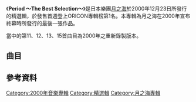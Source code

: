 {{noteTA
|1=zh-hans:乐队;zh-hk:樂隊;zh-tw:樂團;
|2=zh-hans:吉他;zh-hk:結他;zh-tw:吉他;
}}

{{Infobox Album 
| Name                  = PERIOD -The Best Selection-
| Type                  = Compilation
| Artist                = [[月之海|月之海]]
| Released              = 2000年12月23日 
| Recorded              = 
| Genre                 = 搖滾
| Length                = 75分19秒
| Label                 = [[環球音樂|環球音樂]]
| Producer              = LUNA SEA
| Reviews               = 
| Chart position        = *[[Oricon|Oricon]]週排行榜第1名<ref>{{Cite web |url= http://www.oricon.co.jp/prof/artist/14750/ranking/cd_album/ |title= Oricon Album Ranking |accessdate= 2013-07-31 |archive-date= 2013-07-26 |archive-url= https://web.archive.org/web/20130726020825/http://www.oricon.co.jp/prof/artist/14750/ranking/cd_album |dead-url= no }}</ref>
| Certification         = 
| Last album            = [[Never_Sold_Out|Never Sold Out]]<br> (1998年)
| This album            = '''Period <br>-The Best Selection-'''<br> (2000年)
| Next album            = Another Side of Singles II<br> (2002年)
}}

《'''Period ～The Best Selection～'''》是日本樂團[[月之海|月之海]]於2000年12月23日所發行的精選輯，於發售首週登上ORICON專輯榜第1名。本專輯為月之海在2000年宣布終幕時所發行的最後一張作品。

當中的第11、12、13、15首曲目為2000年之重新錄製版本。

==曲目==

{{Tracklist

| title1 = LOVE SONG
| note1 = 2000
| length1 = 7:14

| title2 = STORM
| note2 = 1998, 收錄於[[SHINE_(LUNA_SEA專輯)|SHINE]] 
| length2 = 5:10

| title3 = [[Gravity_(LUNA_SEA單曲)|gravity]]
| note3 = 2000, 收錄於[[LUNACY_(專輯)|LUNACY]]
| length3  = 5:38

| title4          = Tonight
| note4           = 2000, 收錄於LUNACY
| length4         = 3:05

| title5          = END OF SORROW
| note5           = 1996, 收錄於[[STYLE_(LUNA_SEA專輯)|STYLE]] 
| length5         = 4:23

| title6          = ROSIER
| note6           = 1994, 收錄於[[MOTHER_(LUNA_SEA專輯)|MOTHER]]
| length6         = 5:25

| title7          = TRUE BLUE
| note7           = 1994, 收錄於MOTHER
| length7         = 3:46

| title8         = SHINE
| note8          = 1998, 收錄於SHINE
| length8        = 4:44

| title9          = I for You
| note9           = 1998, 收錄於SHINE
| length9         = 5:33

| title10          = LOVELESS
| note10           = 1994, 收錄於MOTHER
| length10         = 5:38

| title11          = BELIEVE
| note11           = 1993, 收錄於[[Image_(專輯)|IMAGE]]
| length11         = 4:08

| title12          = Déjàvu
| note12           = 1992, 收錄於IMAGE
| length12         = 4:38

| title13          = PRECIOUS...
| note13           = 1991, 收錄於[[LUNA_SEA_(專輯)|LUNA SEA]]
| length13         = 4:25

| title14         = IN SILENCE
| note14          = 1996, 收錄於STYLE
| length14        = 5:38

| title15         = WISH
| note15          = 1992, 收錄於IMAGE
| length15        = 5:53
}}

==參考資料==
<references/>

[[Category:2000年音樂專輯|Category:2000年音樂專輯]]
[[Category:精選輯|Category:精選輯]]
[[Category:月之海專輯|Category:月之海專輯]]